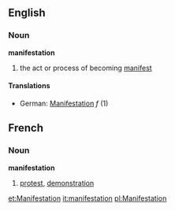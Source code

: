 ==English==
===Noun===
'''manifestation'''
# the act or process of becoming [[manifest]]
====Translations====
*German: [[Manifestation]] ''f'' (1)

==French==
===Noun===
'''manifestation'''
# [[protest]], [[demonstration]]

[[et:Manifestation]]
[[it:manifestation]]
[[pl:Manifestation]]